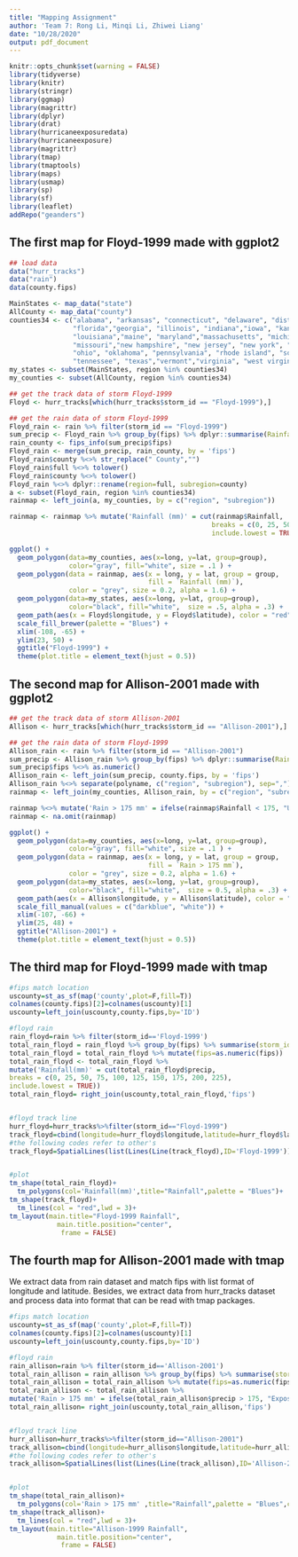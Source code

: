 ```yaml
---
title: "Mapping Assignment"
author: 'Team 7: Rong Li, Minqi Li, Zhiwei Liang'
date: "10/28/2020"
output: pdf_document
---
```


```r
knitr::opts_chunk$set(warning = FALSE)
library(tidyverse)
library(knitr)    
library(stringr)
library(ggmap)
library(magrittr)
library(dplyr)
library(drat)
library(hurricaneexposuredata)
library(hurricaneexposure)
library(magrittr)
library(tmap)
library(tmaptools)
library(maps)
library(usmap)
library(sp)
library(sf)
library(leaflet)
addRepo("geanders")
```


## The first map for Floyd-1999 made with ggplot2

```r
## load data
data("hurr_tracks")
data("rain")
data(county.fips)

MainStates <- map_data("state")
AllCounty <- map_data("county")
counties34 <- c("alabama", "arkansas", "connecticut", "delaware", "district of columbia",
                "florida","georgia", "illinois", "indiana","iowa", "kansas", "kentucky", 
                "louisiana","maine", "maryland","massachusetts", "michigan", "mississippi",
                "missouri","new hampshire", "new jersey", "new york", "north carolina", 
                "ohio", "oklahoma", "pennsylvania", "rhode island", "south carolina",
                "tennessee", "texas","vermont","virginia", "west virginia", "wisconsin")
my_states <- subset(MainStates, region %in% counties34)
my_counties <- subset(AllCounty, region %in% counties34)

## get the track data of storm Floyd-1999
Floyd <- hurr_tracks[which(hurr_tracks$storm_id == "Floyd-1999"),]

## get the rain data of storm Floyd-1999
Floyd_rain <- rain %>% filter(storm_id == "Floyd-1999")
sum_precip <- Floyd_rain %>% group_by(fips) %>% dplyr::summarise(Rainfall = sum(precip))
rain_county <- fips_info(sum_precip$fips)
Floyd_rain <- merge(sum_precip, rain_county, by = 'fips')
Floyd_rain$county %<>% str_replace(" County","")
Floyd_rain$full %<>% tolower()
Floyd_rain$county %<>% tolower()
Floyd_rain %<>% dplyr::rename(region=full, subregion=county)
a <- subset(Floyd_rain, region %in% counties34)
rainmap <- left_join(a, my_counties, by = c("region", "subregion"))

rainmap <- rainmap %>% mutate('Rainfall (mm)' = cut(rainmap$Rainfall, 
                                                   breaks = c(0, 25, 50, 75, 100, 125, 150, 175, 200, 225), 
                                                   include.lowest = TRUE))

ggplot() + 
  geom_polygon(data=my_counties, aes(x=long, y=lat, group=group),
               color="gray", fill="white", size = .1 ) + 
  geom_polygon(data = rainmap, aes(x = long, y = lat, group = group, 
                                   fill = `Rainfall (mm)`), 
               color = "grey", size = 0.2, alpha = 1.6) + 
  geom_polygon(data=my_states, aes(x=long, y=lat, group=group),
               color="black", fill="white",  size = .5, alpha = .3) + 
  geom_path(aes(x = Floyd$longitude, y = Floyd$latitude), color = "red", size=0.4) + 
  scale_fill_brewer(palette = "Blues") + 
  xlim(-108, -65) + 
  ylim(23, 50) + 
  ggtitle("Floyd-1999") +
  theme(plot.title = element_text(hjust = 0.5))
```


## The second map for Allison-2001 made with ggplot2

```r
## get the track data of storm Allison-2001
Allison <- hurr_tracks[which(hurr_tracks$storm_id == "Allison-2001"),]

## get the rain data of storm Floyd-1999
Allison_rain <- rain %>% filter(storm_id == "Allison-2001")
sum_precip <- Allison_rain %>% group_by(fips) %>% dplyr::summarise(Rainfall = sum(precip))
sum_precip$fips %<>% as.numeric()
Allison_rain <- left_join(sum_precip, county.fips, by = 'fips')
Allison_rain %<>% separate(polyname, c("region", "subregion"), sep=",")
rainmap <- left_join(my_counties, Allison_rain, by = c("region", "subregion"))

rainmap %<>% mutate('Rain > 175 mm' = ifelse(rainmap$Rainfall < 175, "Unexposed", "Exposed"))
rainmap <- na.omit(rainmap)

ggplot() + 
  geom_polygon(data=my_counties, aes(x=long, y=lat, group=group),
               color="gray", fill="white", size = .1 ) + 
  geom_polygon(data = rainmap, aes(x = long, y = lat, group = group, 
                                   fill = `Rain > 175 mm`), 
               color = "grey", size = 0.2, alpha = 1.6) + 
  geom_polygon(data=my_states, aes(x=long, y=lat, group=group),
               color="black", fill="white",  size = 0.5, alpha = .3) + 
  geom_path(aes(x = Allison$longitude, y = Allison$latitude), color = "red", size=0.4) + 
  scale_fill_manual(values = c("darkblue", "white")) + 
  xlim(-107, -66) + 
  ylim(25, 48) + 
  ggtitle("Allison-2001") + 
  theme(plot.title = element_text(hjust = 0.5))
```


## The third map for Floyd-1999 made with tmap
```r
#fips match location
uscounty=st_as_sf(map('county',plot=F,fill=T))
colnames(county.fips)[2]=colnames(uscounty)[1]
uscounty=left_join(uscounty,county.fips,by='ID')

#floyd rain
rain_floyd=rain %>% filter(storm_id=='Floyd-1999')
total_rain_floyd = rain_floyd %>% group_by(fips) %>% summarise(storm_id=storm_id[1],precip=sum(precip)) 
total_rain_floyd = total_rain_floyd %>% mutate(fips=as.numeric(fips))
total_rain_floyd <- total_rain_floyd %>%
mutate('Rainfall(mm)' = cut(total_rain_floyd$precip,
breaks = c(0, 25, 50, 75, 100, 125, 150, 175, 200, 225),
include.lowest = TRUE))
total_rain_floyd= right_join(uscounty,total_rain_floyd,'fips')


#floyd track line
hurr_floyd=hurr_tracks%>%filter(storm_id=="Floyd-1999")
track_floyd=cbind(longitude=hurr_floyd$longitude,latitude=hurr_floyd$latitude)
#the following codes refer to other's 
track_floyd=SpatialLines(list(Lines(Line(track_floyd),ID='Floyd-1999')))


#plot
tm_shape(total_rain_floyd)+
  tm_polygons(col='Rainfall(mm)',title="Rainfall",palette = "Blues")+
tm_shape(track_floyd)+
  tm_lines(col = "red",lwd = 3)+
tm_layout(main.title="Floyd-1999 Rainfall",
            main.title.position="center",
             frame = FALSE) 
```

## The fourth map for Allison-2001 made with tmap

We extract data from rain dataset and match fips with list format of longitude and latitude. Besides, we extract data from hurr_tracks dataset and process data into format that can be read with tmap packages.

```r
#fips match location
uscounty=st_as_sf(map('county',plot=F,fill=T))
colnames(county.fips)[2]=colnames(uscounty)[1]
uscounty=left_join(uscounty,county.fips,by='ID')

#floyd rain
rain_allison=rain %>% filter(storm_id=='Allison-2001')
total_rain_allison = rain_allison %>% group_by(fips) %>% summarise(storm_id=storm_id[1],precip=sum(precip)) 
total_rain_allison = total_rain_allison %>% mutate(fips=as.numeric(fips))
total_rain_allison <- total_rain_allison %>%
mutate('Rain > 175 mm' = ifelse(total_rain_allison$precip > 175, "Exposed", "Unexposed"))
total_rain_allison= right_join(uscounty,total_rain_allison,'fips')


#floyd track line
hurr_allison=hurr_tracks%>%filter(storm_id=="Allison-2001")
track_allison=cbind(longitude=hurr_allison$longitude,latitude=hurr_allison$latitude)
#the following codes refer to other's 
track_allison=SpatialLines(list(Lines(Line(track_allison),ID='Allison-2001')))


#plot
tm_shape(total_rain_allison)+
  tm_polygons(col='Rain > 175 mm' ,title="Rainfall",palette = "Blues",contrast = c(0.8,0))+
tm_shape(track_allison)+
  tm_lines(col = "red",lwd = 3)+
tm_layout(main.title="Allison-1999 Rainfall",
            main.title.position="center",
             frame = FALSE) 
```






